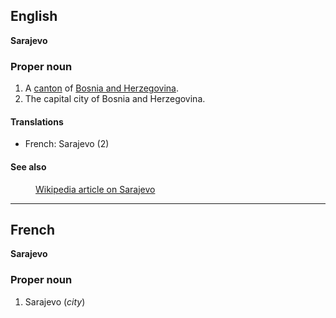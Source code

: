 ==English==
'''Sarajevo'''

===Proper noun===

#A [[canton]] of [[Bosnia and Herzegovina]].
#The capital city of Bosnia and Herzegovina.

====Translations====
*French: Sarajevo (2)

====See also====
:[[en:Sarajevo|Wikipedia article on Sarajevo]]

----
==French==
'''Sarajevo'''

===Proper noun===

#Sarajevo (''city'')